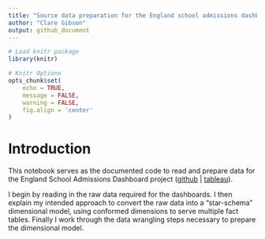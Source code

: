 ```yaml
---
title: "Source data preparation for the England school admissions dashboard"
author: "Clare Gibson"
output: github_document
---
```


```r
# Load knitr package
library(knitr)

# Knitr Options
opts_chunk$set(
	echo = TRUE,
	message = FALSE,
	warning = FALSE,
	fig.align = 'center'
)
```

# Introduction
This notebook serves as the documented code to read and prepare data for the England School Admissions Dashboard project ([github](https://github.com/clarelgibson/england-school-admissions) | [tableau](https://public.tableau.com/views/Schools_16505251102060/Home?:language=en-GB&:display_count=n&:origin=viz_share_link)).

I begin by reading in the raw data required for the dashboards. I then explain my intended approach to convert the raw data into a "star-schema" dimensional model, using conformed dimensions to serve multiple fact tables. Finally I work through the data wrangling steps necessary to prepare the dimensional model.